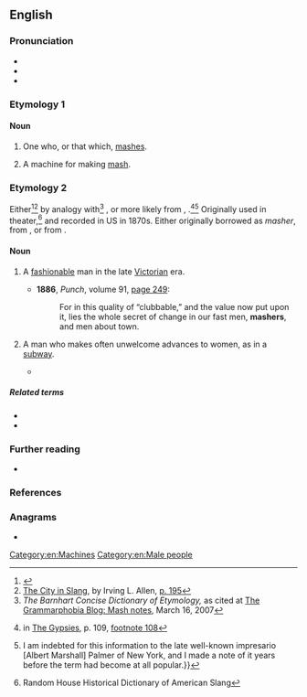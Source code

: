 ==English==

===Pronunciation===
* {{IPA|en|/ˈmæʃə(ɹ)/}}
* {{audio|en|LL-Q1860 (eng)-Vealhurl-masher.wav|Audio (Southern England)}}
* {{rhymes|en|æʃə(ɹ)}}

===Etymology 1===
{{suffix|en|mash|er}}

====Noun====
{{en-noun}}

# One who, or that which, [[mash]]es.
# {{lb|en|brewing}} A machine for making [[mash]].

===Etymology 2===
Either<ref>{{R:World Wide Words|url=qa/qa-mas1}}</ref><ref>[http://books.google.com/books?id=j41z0yeKbeIC&pg=PA195&dq=masher The City in Slang], by Irving L. Allen, [http://books.google.com/books?id=j41z0yeKbeIC&pg=PA195&dq=masher p. 195]</ref> by analogy with<ref>''The Barnhart Concise Dictionary of Etymology,'' as cited at [https://www.grammarphobia.com/blog/2007/03/mash-notes.html The Grammarphobia Blog: Mash notes], March 16, 2007</ref> {{m|en||masher|one who presses, softens}}, or more likely from {{bor|en|rom|masha||a fascinator, an enticer}}, {{m|rom|mashdva||fascination, enticement}}.<ref>{{w|Charles Godfrey Leland}} in [http://www.gutenberg.org/etext/22939 The Gypsies], p. 109, [http://www.gutenberg.org/files/22939/22939-h/22939-h.htm#footnote108 footnote 108]</ref><ref>{{cite-book|year=1895|page=243|pageurl=https://archive.org/details/songsofthesea00lelarich/page/243|author=Charles Godfrey Leland|authorlink=Charles Godfrey Leland|title=Songs of the Sea and Lays of the Land|passage=It was introduced by the well-known gypsy family of actors, C., among whom Romany was habitually spoken. The word “masher” or “mash” means in that tongue to allure, delude, or entice. It was doubtless much aided in its popularity by its quasi-identity with the English word. But there can be no doubt as to the gypsy origin of “mash” as used on the stage. {{...}} I am indebted for this information to the late well-known impresario [Albert Marshall] Palmer of New York, and I made a note of it years before the term had become at all popular.}}</ref> Originally used in theater,<ref>Random House Historical Dictionary of American Slang</ref> and recorded in US in 1870s.
Either originally borrowed as ''masher'', from {{m|rom|masha}}, or from {{suffix|en|mash|er}}.

====Noun====
{{en-noun}}

# {{lb|en|informal}} A [[fashionable]] man in the late [[Victorian]] era.
#: {{syn|en|dandy|fop|Thesaurus:dandy}}
#* '''1886''', ''Punch'', volume 91, [https://archive.org/details/in.ernet.dli.2015.207157/page/n257 page 249]:
#*:  For in this quality of “clubbable,” and the value now put upon it, lies the whole secret of change in our fast men, '''mashers''', and men about town.
# {{lb|en|North American}} A man who makes often unwelcome advances to women, as in a [[subway]].
#* {{quote-book|en|year=c. 1900|author=O. Henry|authorlink=O. Henry|title=The Ferry of Unfulfilment|url={{fullurl:s:en:The Ferry of Unfulfilment}}
|passage="Oh, gee!" remarked the Girl from Sieber-Mason's, glancing up with the most capable coolness. "Ain't there any way to ever get rid of you '''mashers'''? I've tried everything from eating onions to using hatpins. Be on your way, Freddie."}}

=====Related terms=====
* {{l|en|mash}}
* {{l|en|mash note}}

===Further reading===
* {{R:Lexico}}

===References===
<references/>

===Anagrams===
* {{anagrams|en|a=aehmrs|Hamres|Mahers|Maresh|Mehras|Ramesh|harems|rhemas|shamer|shmear}}

[[Category:en:Machines]]
[[Category:en:Male people]]
